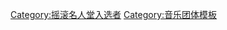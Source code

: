 {{Navbox
|name = 摇滚名人堂1992届入选者
|title = [[摇滚名人堂]][[搖滾名人堂成員列表|1992届入选者]]
|listclass = hlist
|state = {{{state|autocollapse}}}

| group1 = 表演者
| list1 =
* '''{{link-en|巴比·布蘭德|Bobby Bland}}'''
* '''[[布克爾·T與M.G.'s樂隊]]'''（{{link-en|布克爾·T·瓊斯|Booker T. Jones}}、{{link-en|史蒂夫·克羅帕|Steve Cropper}}、{{link-en|「鴨子」唐納德·鄧恩|Donald "Duck" Dunn}}、{{link-en|小艾爾·傑克森|Al Jackson, Jr.}}、{{link-en|路易斯·斯坦伯格|Lewis Steinberg}}）
* '''[[約翰尼·卡什|強尼·凱許]]'''
* '''[[艾斯禮兄弟合唱團]]'''（{{link-en|厄爾尼·艾斯禮|Ernie Isley}}、{{link-en|馬爾文·艾斯禮|Marvin Isley}}、{{link-en|小歐凱利·艾斯禮|O'Kelly Isley Jr.}}、{{link-en|羅納德·艾斯禮|Ronald Isley}}、{{link-en|魯道夫·艾斯禮|Rudolph Isley}}、{{link-en|克里斯·傑斯帕|Chris Jasper}}）
* '''[[吉米·亨德里克斯体验乐队]]'''（[[吉米·亨德里克斯]]、{{link-en|米契·米切爾|Mitch Mitchell}}、{{link-en|諾埃爾·瑞丁|Noel Redding}}）
* '''[[山姆與戴夫]]'''（{{link-en|山姆·摩爾|Sam Moore}}、{{link-en|戴夫·普拉特|Dave Prater}}）
* '''[[雏鸟乐队]]'''（[[傑夫·貝克]]、[[埃里克·克莱普顿|艾瑞克·克萊普頓]]、[[克里斯·德雷加]]、{{link-en|吉姆·麥卡蒂|Jim McCarty}}、[[吉米·佩奇]]、{{link-en|凱思·雷爾夫|Keith Relf}}、{{link-en|保羅·山姆威爾-史密斯|Paul Samwell-Smith}}）

| group2 = 早期影响
| list2 =
* {{link-en|埃莫爾·詹姆斯|Elmore James}}
* {{link-en|長髮教授|Professor Longhair}}

| group3 = 非表演者<br />(艾哈邁德·艾特根獎)
| list3 =
* [[利奧·芬達]]
* {{link-en|比爾·格雷厄姆|Bill Graham (promoter)}}
* {{link-en|多克·波穆斯|Doc Pomus}}

}}<noinclude>
{{collapsible option}}
[[Category:摇滚名人堂入选者]]
[[Category:音乐团体模板]]
</noinclude>